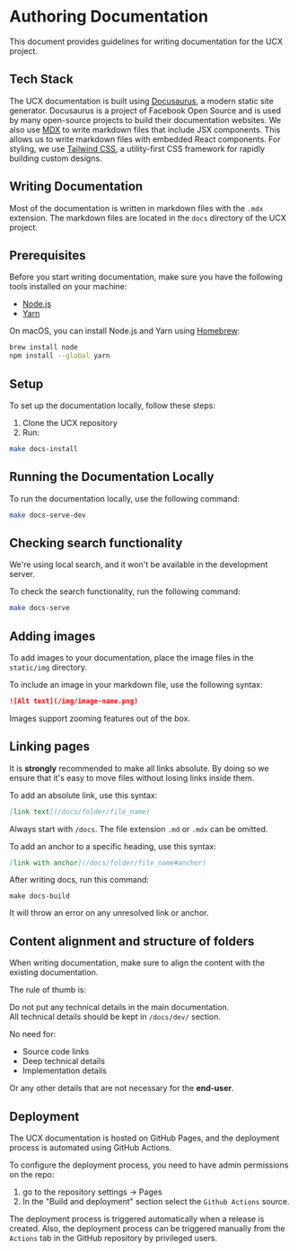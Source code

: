 
# Authoring Documentation

This document provides guidelines for writing documentation for the UCX project.


## Tech Stack

The UCX documentation is built using [Docusaurus](https://docusaurus.io/), a modern static site generator. Docusaurus is a project of Facebook Open Source and is used by many open-source projects to build their documentation websites.
We also use [MDX](https://mdxjs.com/) to write markdown files that include JSX components. This allows us to write markdown files with embedded React components.
For styling, we use [Tailwind CSS](https://tailwindcss.com/), a utility-first CSS framework for rapidly building custom designs.

## Writing Documentation

Most of the documentation is written in markdown files with the `.mdx` extension. 
The markdown files are located in the `docs` directory of the UCX project.

## Prerequisites

Before you start writing documentation, make sure you have the following tools installed on your machine:
- [Node.js](https://nodejs.org/en/)
- [Yarn](https://yarnpkg.com/)

On macOS, you can install Node.js and Yarn using [Homebrew](https://brew.sh/):

```bash
brew install node
npm install --global yarn
```


## Setup 

To set up the documentation locally, follow these steps:

1. Clone the UCX repository
2. Run:

```bash
make docs-install
```

## Running the Documentation Locally

To run the documentation locally, use the following command:

```bash
make docs-serve-dev
```
## Checking search functionality

<Admonition type="tip" title="Tip" emoji="💡">
We're using local search, and it won't be available in the development server.
</Admonition>

To check the search functionality, run the following command:

```bash
make docs-serve
```

## Adding images

To add images to your documentation, place the image files in the `static/img` directory.

To include an image in your markdown file, use the following syntax:

```markdown
![Alt text](/img/image-name.png)
```

<Admonition type="tip" title="Tip" emoji="💡">
Images support zooming features out of the box.
</Admonition>

## Linking pages

It is **strongly** recommended to make all links absolute. 
By doing so we ensure that it's easy to move files without losing links inside them. 

To add an absolute link, use this syntax:

```md
[link text](/docs/folder/file_name)
```

Always start with `/docs`. The file extension `.md` or `.mdx` can be omitted. 

To add an anchor to a specific heading, use this syntax:

```md
[link with anchor](/docs/folder/file_name#anchor)
```

After writing docs, run this command:

```
make docs-build
```

It will throw an error on any unresolved link or anchor.


## Content alignment and structure of folders

When writing documentation, make sure to align the content with the existing documentation.

The rule of thumb is:

<div className="text-red-700 p-4 dark:text-red-400 flex justify-center items-center">
    <div className='max-w-screen-sm text-center text-balance'>
        <div className="text-2xl font-bold font-mono text-balance">
            Do not put any technical details in the main documentation.
        </div>
        <div className="text-lg font-mono">
        All technical details should be kept in <code>/docs/dev/</code> section.
        </div>
    </div>
</div>

No need for:
- Source code links 
- Deep technical details
- Implementation details

Or any other details that are not necessary for the **end-user**.

## Deployment

The UCX documentation is hosted on GitHub Pages, and the deployment process is automated using GitHub Actions. 

To configure the deployment process, you need to have admin permissions on the repo:
1. go to the repository settings -> Pages
2. In the "Build and deployment" section select the `Github Actions` source. 

The deployment process is triggered automatically when a release is created.
Also, the deployment process can be triggered manually from the `Actions` tab in the GitHub repository by privileged users.